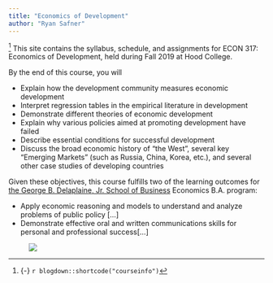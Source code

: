 ```yaml
---
title: "Economics of Development"
author: "Ryan Safner"
---
```


^[{-} `r blogdown::shortcode("courseinfo")`] <span class="newthought">This site contains</span> the syllabus, schedule, and assignments for ECON 317: Economics of Development, held during Fall 2019 at Hood College.

By the end of this course, you will

- Explain how the development community measures economic development
- Interpret regression tables in the empirical literature in development
- Demonstrate different theories of economic development
- Explain why various policies aimed at promoting development have failed
- Describe essential conditions for successful development
- Discuss the broad economic history of "the West", several key "Emerging Markets" (such as Russia, China, Korea, etc.), and several other case studies of developing countries

Given these objectives, this course fulfills two of the learning outcomes for [the George B. Delaplaine, Jr. School of Business](https://www.hood.edu/academics/departments/george-b-delaplaine-jr-school-business/student-learning-outcomes) Economics B.A. program:

- Apply economic reasoning and models to understand and analyze problems of public policy [...]
- Demonstrate effective oral and written communications skills for personal and professional success[...]

<figure>
[![](/images/dev_flowchart_blankbg.png)](/images/dev_flowchart_blankbg.png)
</figure>